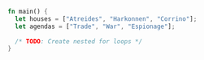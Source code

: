 ```rust
fn main() {
  let houses = ["Atreides", "Harkonnen", "Corrino"];
  let agendas = ["Trade", "War", "Espionage"];
  
  /* TODO: Create nested for loops */
}
```